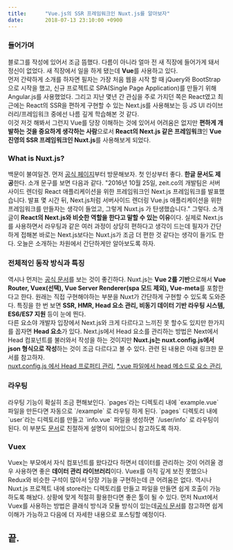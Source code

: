 ```yaml
---
title:		"Vue.js의 SSR 프레임워크인 Nuxt.js를 알아보자"
date:		2018-07-13 23:10:00 +0900
---
```



<h3>들어가며</h3>
<p>
	블로그를 작성에 있어서 조금 뜸했다.
	다름이 아니라 얼마 전 새 직장에 들어가게 돼서 정신이 없었다.
	새 직장에서 일을 하게 됐는데 <b>Vue</b>를 사용하고 있다.
	<br />
	먼저 간략하게 소개를 하자면 필자는 가장 처음 웹을 시작 할 때 jQuery와 BootStrap으로 시작을 했고, 신규 프로젝트로 SPA(Single Page Application)를 만들기 위해 Angular.js를 사용했었다.
	그리고 지난 몇년 간 관심을 주로 가지던 쪽은 React였고 최근에는 React의 SSR을 편하게 구현할 수 있는 Next.js를 사용해보는 등 JS UI 라이브러리/프레임워크 중에선 나름 깊게 학습해본 것 같다.
	<br />
	이것 저것 해봐서 그런지 Vue를 당장 이해하는 것에 있어서 어려움은 없지만 <b>편하게 개발하는 것을 중요하게 생각하는 사람</b>으로서 <b>React의 Next.js 같은 프레임워크</b>인 <b>Vue 진영의 SSR 프레임워크인 Nuxt.js</b>를 사용해보게 되었다.
</p>
<h3>What is Nuxt.js?</h3>
<p>
	백문이 불여일견.
	먼저 <a href='https://ko.nuxtjs.org/'>공식 페이지</a>부터 방문해보자.
	첫 인상부터 좋다.
	<b>한글 문서도 제공</b>한다.
	소개 문구를 보면 다음과 같다.
	<span class='italic quote block'>
		"2016년 10월 25일, zeit.co의 개발팀은 서버사이드 렌더링 React 애플리케이션을 위한 프레임워크인 Next.js 프레임워크를 발표했습니다. 발표 몇 시간 뒤, Next.js처럼 서버사이드 렌더링 Vue.js 애플리케이션을 위한 프레임워크를 만들자는 생각이 들었고, 그렇게 Nuxt.js 가 탄생했습니다."
	</span>
	그렇다.
	소개글이 <b>React의 Next.js와 비슷한 역할을 한다고 말할 수 있는 이유</b>이다.
	실제로 Next.js를 사용하면서 라우팅과 같은 여러 과정이 상당히 편하다고 생각이 드는데 필자가 간단하게 접해본 바로는 Next.js보다는 Nuxt.js가 조금 더 편한 것 같다는 생각이 들기도 한다.
	오늘은 소개하는 차원에서 간단하게만 알아보도록 하자.
</p>
<h3>전체적인 동작 방식과 특징</h3>
<p>
	역시나 먼저는 <a target='_blank' href='https://ko.nuxtjs.org/guide#%EC%96%B4%EB%96%BB%EA%B2%8C-%EB%8F%99%EC%9E%91%ED%95%A9%EB%8B%88%EA%B9%8C-'>공식 문서</a>를 보는 것이 좋긴하다.
	Nuxt.js는 <b>Vue 2를 기반</b>으로해서 <b>Vue Router, Vuex(선택), Vue Server Renderer(spa 모드 제외), Vue-meta</b>를 포함한다고 한다.
	원래는 직접 구현해야하는 부분을 Nuxt가 간단하게 구현할 수 있도록 도와준다.
	특징을 한 번 보면 <b>SSR, HMR, Head 요소 관리, 비동기 데이터 기반 라우팅 시스템, ES6/ES7 지원</b> 등이 눈에 띈다.
	<br />
	다른 요소야 개발자 입장에서 Next.js와 크게 다르다고 느끼진 못 할수도 있지만 한가지를 꼽자면 <b>Head 요소</b>가 있다.
	Next.js에서 Head 요소를 관리하는 방법은 Next에서 Head 컴포넌트를 불러와서 작성을 하는 것이지만 <b>Nuxt.js는 nuxt.config.js에서 json 형식으로 작성</b>하는 것이 조금 다르다고 볼 수 있다.
	관련 된 내용은 아래 링크한 문서를 참고하자.
	<br />
	<a target='_blank' href='https://ko.nuxtjs.org/api/configuration-head'>nuxt.config.js 에서 Head 프로퍼티 관리</a>, 
	<a target='_blank' href='https://ko.nuxtjs.org/api/pages-head'>*.vue 파일에서 head 메소드로 요소 관리</a>,
</p>
<h3>라우팅</h3>
<p>
	라우팅 기능이 확실히 조금 편해보인다.
	`pages`라는 디렉토리 내에 `example.vue` 파일을 만든다면 자동으로 `/example` 로 라우팅 하게 된다.
	`pages` 디렉토리 내에 `user`라는 디렉토리를 만들고 `info.vue` 파일을 생성하면 `/user/info` 로 라우팅이 된다.
	이 부분도 <a target='_blank' href='https://ko.nuxtjs.org/guide/routing'>문서</a>로 친절하게 설명이 되어있으니 참고하도록 하자.
</p>
<h3>Vuex</h3>
<p>
	Vuex는 부모에서 자식 컴포넌트를 왔다갔다 하면서 데이터를 관리하는 것이 어려울 경우 사용하면 좋은 <b>데이터 관리 라이브러리</b>이다.
	Vuex를 아직 깊게 보진 못했으나 Redux와 비슷한 구석이 많아서 당장 기능을 구현하는데 큰 어려움은 없다.
	역시나 Nuxt.js 프로젝트 내에 store라는 디렉토리를 만들고 파일을 만들면 쉽게 호출이 가능하도록 해놨다.
	상황에 맞게 적절히 활용한다면 좋은 툴이 될 수 있다.
	먼저 Nuxt에서 Vuex를 사용하는 방법은 클래식 방식과 모듈 방식이 있는데<a target='_blank' href='https://ko.nuxtjs.org/guide/vuex-store'>공식 문서</a>를 참고하면 쉽게 이해가 가능하고 다음에 더 자세한 내용으로 포스팅할 예정이다.
</p>
<h2>끝.</h2>

